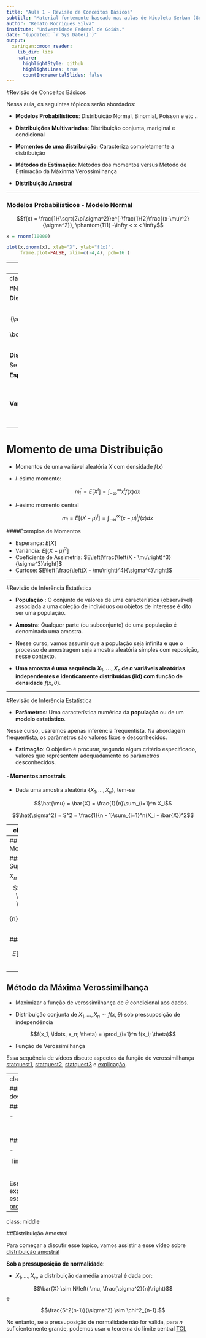```yaml
---
title: "Aula 1 - Revisão de Conceitos Básicos"
subtitle: "Material fortemente baseado nas aulas de Nicoleta Serban (Georgia Tech)"
author: "Renato Rodrigues Silva"
institute: "Universidade Federal de Goiás."
date: "(updated: `r Sys.Date()`)"
output:
  xaringan::moon_reader:
    lib_dir: libs
    nature:
      highlightStyle: github
      highlightLines: true
      countIncrementalSlides: false
---
```

#Revisão de Conceitos Básicos

Nessa aula, os seguintes tópicos serão abordados:

- **Modelos Probabilísticos**: Distribuição Normal, Binomial, Poisson e etc ..

- **Distribuições Multivariadas**: Distribuição conjunta, mariginal e condicional

- **Momentos de uma distribuição**: Caracteriza completamente a distribuição

- **Métodos de Estimação**: Métodos dos momentos versus Método de Estimação da Máxinma
Verossimilhança

- **Distribuição Amostral**



---

### Modelos Probabilísticos - Modelo Normal

$$f(x) = \frac{1}{\sqrt{2\pi\sigma^2}}e^{-\frac{1}{2}\frac{(x-\mu)^2}{\sigma^2}}, \phantom{111}
-\infty < x < \infty$$

```r

x = rnorm(10000)

plot(x,dnorm(x), xlab="X", ylab="f(x)", 
     frame.plot=FALSE, xlim=c(-4,4), pch=16 )

```

---
class: middle

#Distribuições Multivariadas

**Distribuição Conjunta** (3 variáveis)

$$f(x,y,z) = f(x|y,z) f(y|z) f(z)$$

**Supondo Independência**

$$f(x_1, \ldots, x_n) = \prod_{i=1}^n f(x_i)$$


---
class: middle

#Normal Multivariada

**Distribuição Conjunta**

$$f(x_1, \ldots, x_n) = \frac{1}{\sqrt{(2\pi)^k|\boldsymbol{\Sigma}|}}
\exp\left( 
-\frac{1}{2}(\mathbf{x} - \boldsymbol{\mu})^{'}\boldsymbol{\Sigma}^{-1}(\mathbf{x} - \boldsymbol{\mu})   \right)$$

**Distribuição Condicional**

Se $\mathbf{Y}|\mathbf{X} = \mathbf{x} \sim N(\mathbf{0}, \boldsymbol{\Sigma})$,

**Esperança Condicional**

$$\boldsymbol{\mu}_{\mathbf{Y}|\mathbf{X} = \mathbf{x}} = 
\boldsymbol{\mu}_{\mathbf{Y}} + \boldsymbol{\Sigma}_{\mathbf{Y}\mathbf{X}} \boldsymbol{\Sigma}_{\mathbf{X}\mathbf{X}}^{-1}(\mathbf{x} - \boldsymbol{\mu}_{\mathbf{X}})$$

**Variância Condicional**

$$\boldsymbol{\Sigma}_{\mathbf{Y}|\mathbf{Y} = \mathbf{x}} = 
\boldsymbol{\Sigma}_{\mathbf{Y}\mathbf{Y}} - \boldsymbol{\Sigma}_{\mathbf{Y}\mathbf{X}} \boldsymbol{\Sigma}_{\mathbf{X}\mathbf{X}}^{-1}\boldsymbol{\Sigma}_{\mathbf{X}\mathbf{Y}}$$



---

# Momento de uma Distribuição

-  Momentos de uma variável aleatória $X$ com densidade $f(x)$

  - $l$-ésimo momento:

    $$m_l^{'} = E[X^l] = \int_{-\infty}^{\infty} x^l f(x) dx$$
  - $l$-ésimo momento central

    $$m_l = E[(X - \mu)^l] = \int_{-\infty}^{\infty} (x-\mu)^l f(x) dx$$

####Exemplos de Momentos

- Esperança: $E[X]$
- Variância: $E[(X - \mu)^2]$
- Coeficiente de Assimetria: $E\left[\frac{\left(X - \mu\right)^3}{\sigma^3}\right]$
- Curtose: $E\left[\frac{\left(X - \mu\right)^4}{\sigma^4}\right]$   

---

#Revisão de Inferência Estatística



- **População** :  O conjunto de valores de uma característica (observável) associada a uma coleção de indivíduos ou objetos de interesse  é dito ser uma população.

- **Amostra**:  Qualquer parte (ou subconjunto) de uma população é denominada uma amostra.

 -  Nesse curso, vamos assumir que a população seja infinita e que o processo de amostragem 
seja amostra aleatória simples com reposição, nesse contexto.

  - **Uma amostra é uma sequência $X_1, \ldots, X_n$ de $n$ variáveis aleatórias independentes e identicamente distribuídas  (iid) com função de densidade** $f(x, \theta)$.

---

#Revisão de Inferência Estatística

- **Parâmetros**: Uma característica numérica da **população** ou de um **modelo estatístico**.

Nesse curso, usaremos apenas inferência frequentista. Na abordagem frequentista, os parâmetros são valores fixos e  desconhecidos.

- **Estimação**: O objetivo é procurar, segundo algum critério especificado, valores que representem adequadamente os parâmetros desconhecidos. 


#### - Momentos amostrais

- Dada uma amostra aleatória $\left\{ X_1, \ldots, X_n\right\}$, tem-se

$$\hat{\mu} = \bar{X} = \frac{1}{n}\sum_{i=1}^n X_i$$

$$\hat{\sigma^2} = S^2 = \frac{1}{n - 1}\sum_{i=1}^n(X_i - \bar{X})^2$$

---
class:  middle


#Revisão de Inferência Estatística

- **Grau de liberdade**:  o número de variáveis livres que dispomos para calcular
o valor de uma determinada estatística.

- Esse vídeo tem uma explicação bem interessante sobre [grau de liberdade](https://www.youtube.com/watch?v=rATNoxKg1yA).



---
## Método dos Momentos

###Média
Supondo $X_1, \ldots, X_n \sim N(\mu, \sigma^2),$
$$E[X] = \mu \Rightarrow \hat{\mu} = \frac{1}{n}\sum_{i=1}^n X_i$$

###Variância

$$E[X^2] = (\sigma^2 + \mu^2) \Rightarrow$$
\begin{align}
(\hat{\sigma^2 } + \hat{\mu^2}) &=& \frac{1}{n}(\sum_{i=1}^n X_i^2) \\
\hat{\sigma^2 }  &=& \frac{1}{n}(\sum_{i=1}^n X_i^2 - n\bar{X}^2)
\end{align}


---
## Método da Máxima Verossimilhança

- Maximizar a função de verossimilhança de $\theta$ condicional aos dados.

- Distribuição conjunta de $X_1, \ldots, X_n \sim f(x, \theta)$ sob pressuposição de 
independência 

$$f(x_1, \ldots, x_n; \theta) = \prod_{i=1}^n f(x_i; \theta)$$

- Função de Verossimilhança 

\begin{align}
 L(\theta: x_1, \ldots, x_n) &=& f(x_1, \ldots, x_n) \\
 \mbox{EMV}: \hat{\theta} = \mbox{argmax}_{\theta \in \Theta}  L(\theta: x_1, \ldots, x_n)
\end{align}

Essa sequência de vídeos discute aspectos da função de verossimilhança
[statquest1](https://www.youtube.com/watch?v=pYxNSUDSFH4&t=3s), 
[statquest2](https://www.youtube.com/watch?v=XepXtl9YKwc),
[statquest3](https://www.youtube.com/watch?v=Dn6b9fCIUpM) e [explicação](https://stats.stackexchange.com/questions/50819/validity-of-maximising-log-likelihood-for-maximum-likelihood-estimation).


---
class:  middle

##Propriedades dos Estimadores

###Viés

- $$E[\hat{\theta}] = \theta.$$

###Consistência

- $$\displaystyle \mbox{lim}_{n \rightarrow \infty}
P\left(|\hat{\theta} - \theta| > \epsilon \right) = 0  $$


Esse vídeo explica bem essas [propriedades](https://www.youtube.com/watch?v=6i7mqDJICzQ)



---
class:  middle

##Distribuição Amostral

Para começar a discutir esse tópico, vamos assistir a esse vídeo sobre [distribuição amostral](https://www.youtube.com/watch?v=Zbw-YvELsaM)

**Sob a pressuposição de normalidade**:

- $X_1, \ldots, X_n$, a distribuição da média amostral é dada por:

$$\bar{X} \sim N\left( \mu, \frac{\sigma^2}{n}\right)$$ e

$$\frac{S^2(n-1)}{\sigma^2} \sim \chi^2_{n-1}.$$


No entanto, se a pressuposição de normalidade não for válida, para 
$n$ suficientemente grande, podemos usar o teorema do limite central
[TCL](https://www.youtube.com/watch?v=YAlJCEDH2uY)


